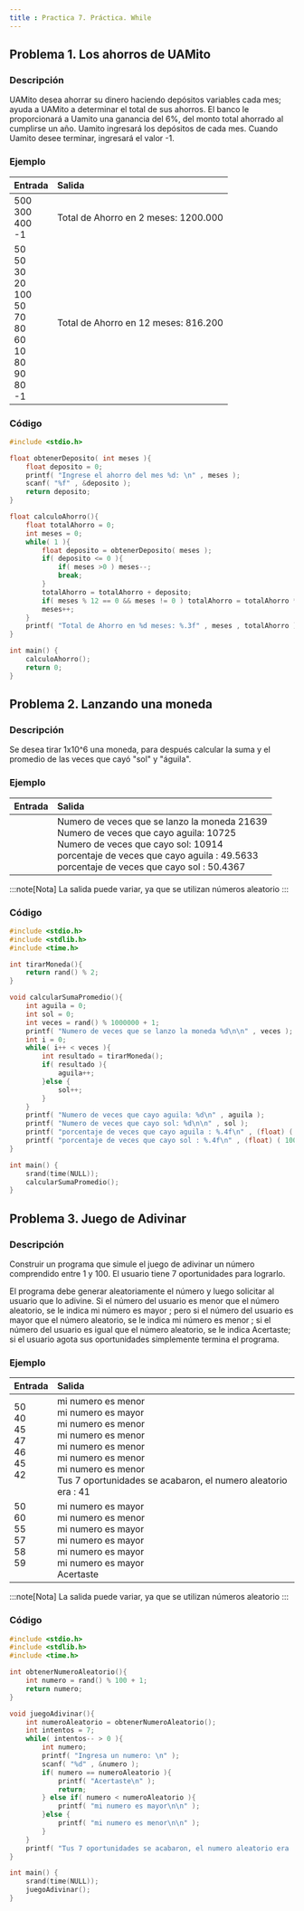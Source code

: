 ```yaml
---
title : Practica 7. Práctica. While
---
```


## Problema 1. Los ahorros de UAMito

### Descripción 

UAMito desea ahorrar su dinero haciendo depósitos variables cada mes; ayuda a UAMito a determinar el total de sus ahorros. 
El banco le proporcionará a Uamito una ganancia del 6%, del monto total ahorrado al cumplirse un año. Uamito ingresará los depósitos de cada mes. Cuando Uamito desee terminar, ingresará el valor -1.

### Ejemplo 

| Entrada | Salida |
|------|:-------|
500 <br/> 300 <br/> 400 <br/> -1 | Total de Ahorro en 2 meses: 1200.000
50 <br/> 50 <br/> 30 <br/> 20 <br/> 100 <br/> 50 <br/> 70 <br/> 80 <br/> 60 <br/> 10 <br/> 80 <br/> 90 <br/> 80 <br/> -1 | Total de Ahorro en 12 meses: 816.200

### Código

```c
#include <stdio.h>

float obtenerDeposito( int meses ){
    float deposito = 0;
    printf( "Ingrese el ahorro del mes %d: \n" , meses );
    scanf( "%f" , &deposito );
    return deposito;
}

float calculoAhorro(){
    float totalAhorro = 0;
    int meses = 0;
    while( 1 ){
        float deposito = obtenerDeposito( meses );
        if( deposito <= 0 ){
            if( meses >0 ) meses--;
            break;
        }
        totalAhorro = totalAhorro + deposito;
        if( meses % 12 == 0 && meses != 0 ) totalAhorro = totalAhorro * 1.06;
        meses++;
    }
    printf( "Total de Ahorro en %d meses: %.3f" , meses , totalAhorro );
}

int main() {
    calculoAhorro();
    return 0;
}
```

## Problema 2. Lanzando una moneda

### Descripción

Se desea tirar 1x10^6 una moneda, para después calcular la suma y el promedio de las veces que cayó "sol" y "águila".

### Ejemplo 

| Entrada | Salida |
|------|:-------|
<br/> | Numero de veces que se lanzo la moneda 21639 <br/> Numero de veces que cayo aguila: 10725 <br/> Numero de veces que cayo sol: 10914 <br/> porcentaje de veces que cayo aguila : 49.5633 <br/> porcentaje de veces que cayo sol : 50.4367

:::note[Nota]
La salida puede variar, ya que se utilizan números aleatorio
:::

### Código

```c
#include <stdio.h>
#include <stdlib.h>
#include <time.h>

int tirarMoneda(){
    return rand() % 2;
}

void calcularSumaPromedio(){
    int aguila = 0;
    int sol = 0;
    int veces = rand() % 1000000 + 1;
    printf( "Numero de veces que se lanzo la moneda %d\n\n" , veces );
    int i = 0;
    while( i++ < veces ){
        int resultado = tirarMoneda();
        if( resultado ){
            aguila++;
        }else {
            sol++;
        }
    }
    printf( "Numero de veces que cayo aguila: %d\n" , aguila );
    printf( "Numero de veces que cayo sol: %d\n\n" , sol );
    printf( "porcentaje de veces que cayo aguila : %.4f\n" , (float) ( 100 * aguila ) / veces );
    printf( "porcentaje de veces que cayo sol : %.4f\n" , (float) ( 100 * sol ) / veces );
}

int main() {
    srand(time(NULL));
    calcularSumaPromedio();
}
```

## Problema 3. Juego de Adivinar

### Descripción

Construir un programa que simule el juego de adivinar un número comprendido entre 1 y 100. El usuario tiene 7 oportunidades para lograrlo. 

El programa debe generar aleatoriamente el número y luego solicitar al usuario que lo adivine. Si el número del usuario es menor que el número aleatorio, se le indica mi número es mayor ; pero si el número del usuario es mayor que el número aleatorio, se le indica mi número es menor ; si el número del usuario es igual que el número aleatorio, se le indica Acertaste; si el usuario agota sus oportunidades simplemente termina el programa.

### Ejemplo 

| Entrada | Salida |
|------|:-------|
50 <br/> 40 <br/> 45 <br/> 47  <br/> 46 <br/> 45 <br/> 42 <br/> <br/> | mi numero es menor <br/> mi numero es mayor <br/> mi numero es menor <br/> mi numero es menor <br/> mi numero es menor <br/> mi numero es menor <br/> mi numero es menor <br/> Tus 7 oportunidades se acabaron, el numero aleatorio era : 41
50 <br/> 60 <br/> 55 <br/> 57  <br/> 58 <br/> 59 <br/> <br/> | mi numero es mayor <br/> mi numero es menor <br/> mi numero es mayor <br/> mi numero es mayor <br/> mi numero es mayor <br/> mi numero es mayor <br/> Acertaste

:::note[Nota]
La salida puede variar, ya que se utilizan números aleatorio
:::

### Código

```c
#include <stdio.h>
#include <stdlib.h>
#include <time.h>

int obtenerNumeroAleatorio(){
    int numero = rand() % 100 + 1;
    return numero;
}

void juegoAdivinar(){
    int numeroAleatorio = obtenerNumeroAleatorio();
    int intentos = 7;
    while( intentos-- > 0 ){
        int numero;
        printf( "Ingresa un numero: \n" );
        scanf( "%d" , &numero );
        if( numero == numeroAleatorio ){
            printf( "Acertaste\n" );
            return;
        } else if( numero < numeroAleatorio ){
            printf( "mi numero es mayor\n\n" );
        }else {
            printf( "mi numero es menor\n\n" );
        }
    }
    printf( "Tus 7 oportunidades se acabaron, el numero aleatorio era : %d" , numeroAleatorio );
}

int main() {
    srand(time(NULL));
    juegoAdivinar();
}
```